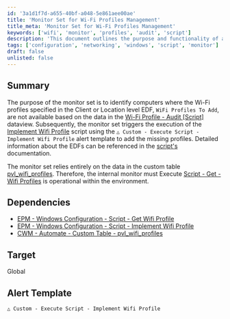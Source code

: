```yaml
---
id: '3a1d1f7d-a655-40bf-a048-5e861aee00ae'
title: 'Monitor Set for Wi-Fi Profiles Management'
title_meta: 'Monitor Set for Wi-Fi Profiles Management'
keywords: ['wifi', 'monitor', 'profiles', 'audit', 'script']
description: 'This document outlines the purpose and functionality of a monitor set designed to identify computers lacking specified Wi-Fi profiles. It details how the monitor set utilizes data from a custom table and triggers a script to implement missing profiles, ensuring proper configuration and management of Wi-Fi settings across client environments.'
tags: ['configuration', 'networking', 'windows', 'script', 'monitor']
draft: false
unlisted: false
---
```

## Summary

The purpose of the monitor set is to identify computers where the Wi-Fi profiles specified in the Client or Location level EDF, `WiFi Profiles To Add`, are not available based on the data in the [Wi-Fi Profile - Audit [Script]](https://proval.itglue.com/DOC-5078775-12979850) dataview. Subsequently, the monitor set triggers the execution of the [Implement Wifi Profile](https://proval.itglue.com/DOC-5078775-16111356) script using the `△ Custom - Execute Script - Implement Wifi Profile` alert template to add the missing profiles. Detailed information about the EDFs can be referenced in the [script's](https://proval.itglue.com/DOC-5078775-16111356) documentation.

The monitor set relies entirely on the data in the custom table [pvl_wifi_profiles](https://proval.itglue.com/5078775/docs/12979849). Therefore, the internal monitor must Execute [Script - Get - Wifi Profiles](https://proval.itglue.com/DOC-5078775-12979845) is operational within the environment.

## Dependencies

- [EPM - Windows Configuration - Script - Get Wifi Profile](https://proval.itglue.com/DOC-5078775-16111355)
- [EPM - Windows Configuration - Script - Implement Wifi Profile](https://proval.itglue.com/DOC-5078775-16111356)
- [CWM - Automate - Custom Table - pvl_wifi_profiles](https://proval.itglue.com/DOC-5078775-12979849)

## Target

Global

## Alert Template

`△ Custom - Execute Script - Implement Wifi Profile`











